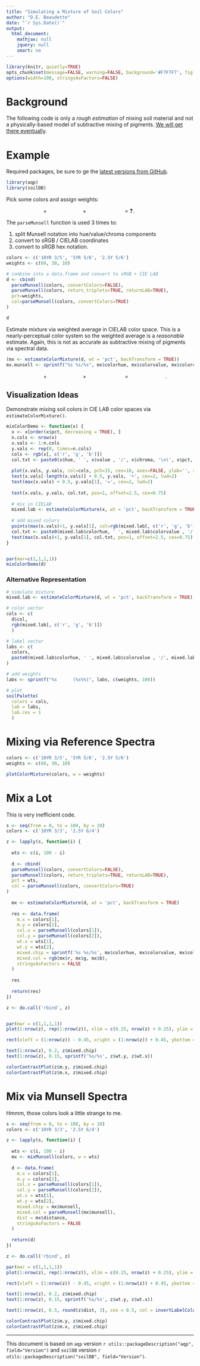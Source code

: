 ```yaml
---
title: "Simulating a Mixture of Soil Colors"
author: "D.E. Beaudette"
date: "`r Sys.Date()`"
output:
  html_document:
    mathjax: null
    jquery: null
    smart: no
---
```

  
```r
library(knitr, quietly=TRUE)
opts_chunk$set(message=FALSE, warning=FALSE, background='#F7F7F7', fig.retina=2, dev='png', tidy=FALSE, verbose=FALSE)
options(width=100, stringsAsFactors=FALSE)
```

# Background

The following code is only a *rough estimation* of mixing soil material and not a physically-based model of subtractive mixing of pigments. [We will get there eventually](https://github.com/ncss-tech/aqp/issues/10).


# Example

Required packages, be sure to ge the [latest versions from GitHub](https://github.com/ncss-tech/aqp).
```r
library(aqp)
library(soilDB)
```


Pick some colors and assign weights:

<span style="padding: 5px; background-color: `r parseMunsell('10YR 3/5')`; color: white;">`60% 10YR 3/5`</span> + <span style="padding: 5px; background-color: `r parseMunsell('5YR 5/6')`; color: white;">`30% 5YR 5/6`</span> + <span style="padding: 5px; background-color: `r parseMunsell('2.5Y 5/6')`; color: white;">`10% 2.5Y 5/6`</span> = <b>?</b>.

The `parseMunsell` function is used 3 times to: 

 1. split Munsell notation into hue/value/chroma components
 2. convert to sRGB / CIELAB coordinates
 3. convert to sRGB hex notation.
```r
colors <- c('10YR 3/5', '5YR 5/6', '2.5Y 5/6')
weights <- c(60, 30, 10)

# combine into a data.frame and convert to sRGB + CIE LAB
d <- cbind(
  parseMunsell(colors, convertColors=FALSE),
  parseMunsell(colors, return_triplets=TRUE, returnLAB=TRUE),
  pct=weights,
  col=parseMunsell(colors, convertColors=TRUE)
)

d
```


Estimate mixture via weighted average in CIELAB color space. This is a nearly-perceptual color system so the weighted average is a *reasonable* estimate. Again, this is not as accurate as subtractive mixing of pigments via spectral data.
```r
(mx <- estimateColorMixture(d, wt = 'pct', backTransform = TRUE))
mx.munsell <- sprintf("%s %s/%s", mx$colorhue, mx$colorvalue, mx$colorchroma)
```

<span style="padding: 5px; background-color: `r parseMunsell('10YR 3/5')`; color: white;">`60% 10YR 3/5`</span> + <span style="padding: 5px; background-color: `r parseMunsell('5YR 5/6')`; color: white;">`30% 5YR 5/6`</span> + <span style="padding: 5px; background-color: `r parseMunsell('2.5Y 5/6')`; color: white;">`10% 2.5Y 5/6`</span> = <span style="padding: 5px; background-color: `r parseMunsell(mx.munsell)`; color: white;">`r mx.munsell`</span>.


## Visualization Ideas
Demonstrate mixing soil colors in CIE LAB color spaces via `estimateColorMixture()`.
```r
mixColorDemo <- function(x) {
  x <- x[order(x$pct, decreasing = TRUE), ]
  n.cols <- nrow(x)
  x.vals <- 1:n.cols
  y.vals <- rep(0, times=n.cols)
  cols <- rgb(x[, c('r', 'g', 'b')])
  col.txt <- paste0(x$hue, ' ', x$value , '/', x$chroma, '\n(', x$pct, '%)')
  
  plot(x.vals, y.vals, col=cols, pch=15, cex=10, axes=FALSE, ylab='', xlab='', xlim=c(0.5, n.cols + 2.5))
  text(x.vals[-length(x.vals)] + 0.5, y.vals, '+', cex=2, lwd=2)
  text(max(x.vals) + 0.5, y.vals[1], '=', cex=2, lwd=2)
  
  text(x.vals, y.vals, col.txt, pos=1, offset=2.5, cex=0.75)
  
  # mix in CIELAB
  mixed.lab <- estimateColorMixture(x, wt = 'pct', backTransform = TRUE)
  
  # add mixed colors
  points(max(x.vals)+1, y.vals[1], col=rgb(mixed.lab[, c('r', 'g', 'b')]), cex=10, pch=15)
  col.txt <- paste0(mixed.lab$colorhue, ' ', mixed.lab$colorvalue , '/', mixed.lab$colorchroma)
  text(max(x.vals)+1, y.vals[1], col.txt, pos=1, offset=2.5, cex=0.75)
}


par(mar=c(1,1,1,1))
mixColorDemo(d)
```

### Alternative Representation
```r
# simulate mixture
mixed.lab <- estimateColorMixture(d, wt = 'pct', backTransform = TRUE)

# color vector
cols <- c(
  d$col, 
  rgb(mixed.lab[, c('r', 'g', 'b')])
  )

# label vector
labs <- c(
  colors,
  paste0(mixed.lab$colorhue, ' ', mixed.lab$colorvalue , '/', mixed.lab$colorchroma)
)

# add weights
labs <- sprintf("%s      (%s%%)", labs, c(weights, 100))

# plot
soilPalette(
  colors = cols,
  lab = labs,
  lab.cex = 1
  )
```


# Mixing via Reference Spectra
```r
colors <- c('10YR 3/5', '5YR 5/6', '2.5Y 5/6')
weights <- c(60, 30, 10)

plotColorMixture(colors, w = weights)
```


# Mix a Lot

This is very inefficient code.
```r
s <- seq(from = 0, to = 100, by = 10)
colors <- c('10YR 3/3', '2.5Y 6/4')

z <- lapply(s, function(i) {
  
  wts <- c(i, 100 - i)
  
  d <- cbind(
  parseMunsell(colors, convertColors=FALSE),
  parseMunsell(colors, return_triplets=TRUE, returnLAB=TRUE),
  pct = wts,
  col = parseMunsell(colors, convertColors=TRUE)
)
  
  mx <- estimateColorMixture(d, wt = 'pct', backTransform = TRUE)
  
  res <- data.frame(
    m.x = colors[1],
    m.y = colors[2],
    col.x = parseMunsell(colors[1]),
    col.y = parseMunsell(colors[2]),
    wt.x = wts[1],
    wt.y = wts[2],
    mixed.chip = sprintf('%s %s/%s', mx$colorhue, mx$colorvalue, mx$colorchroma),
    mixed.col = rgb(mx$r, mx$g, mx$b),
    stringsAsFactors = FALSE
  )
  
  res
  
  return(res)
})

z <- do.call('rbind', z)


par(mar = c(1,1,1,1))
plot(1:nrow(z), rep(1:nrow(z)), xlim = c(0.25, nrow(z) + 0.25), ylim = c(0, 0.8), axes = FALSE, xlab = '', ylab = '', type = 'n')

rect(xleft = (1:nrow(z)) - 0.45, xright = (1:nrow(z)) + 0.45, ybottom = 0.25, ytop = 0.75, col = z$mixed.col, border = 'black', lwd = 2, lend = 2)

text(1:nrow(z), 0.2, z$mixed.chip)
text(1:nrow(z), 0.15, sprintf('%s/%s', z$wt.y, z$wt.x))
```

```r
colorContrastPlot(z$m.y, z$mixed.chip)
colorContrastPlot(z$m.x, z$mixed.chip)
```

# Mix via Munsell Spectra
Hmmm, those colors look a little strange to me.

```r
s <- seq(from = 0, to = 100, by = 10)
colors <- c('10YR 3/3', '2.5Y 6/4')

z <- lapply(s, function(i) {
  
  wts <- c(i, 100 - i)
  mx <- mixMunsell(colors, w = wts)
  
  d <- data.frame(
    m.x = colors[1],
    m.y = colors[2],
    col.x = parseMunsell(colors[1]),
    col.y = parseMunsell(colors[2]),
    wt.x = wts[1],
    wt.y = wts[2],
    mixed.chip = mx$munsell,
    mixed.col = parseMunsell(mx$munsell),
    dist = mx$distance,
    stringsAsFactors = FALSE
  )
  
  return(d)
})

z <- do.call('rbind', z)

par(mar = c(1,1,1,1))
plot(1:nrow(z), rep(1:nrow(z)), xlim = c(0.25, nrow(z) + 0.25), ylim = c(0, 0.8), axes = FALSE, xlab = '', ylab = '', type = 'n')

rect(xleft = (1:nrow(z)) - 0.45, xright = (1:nrow(z)) + 0.45, ybottom = 0.25, ytop = 0.75, col = z$mixed.col, border = 'black', lwd = 2, lend = 2)

text(1:nrow(z), 0.2, z$mixed.chip)
text(1:nrow(z), 0.15, sprintf('%s/%s', z$wt.y, z$wt.x))

text(1:nrow(z), 0.5, round(z$dist, 3), cex = 0.5, col = invertLabelColor(z$mixed.col))
```

```r
colorContrastPlot(z$m.y, z$mixed.chip)
colorContrastPlot(z$m.x, z$mixed.chip)
```


----------------------------
This document is based on `aqp` version `r utils::packageDescription("aqp", field="Version")` and `soilDB` version `r utils::packageDescription("soilDB", field="Version")`.

